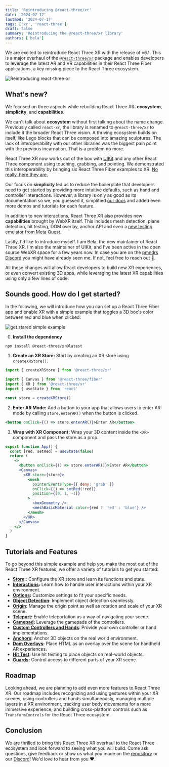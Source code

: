 ```yaml
---
title: 'Reintroducing @react-three/xr'
date: '2024-07-17'
lastmod: '2024-07-17'
tags: ['xr', 'react-three']
draft: false
summary: 'Reintroducing the @react-three/xr library'
authors: ['bela']
---
```


We are excited to reintroduce React Three XR with the release of v6.1. This is a major overhaul of the [`@react-three/xr`](https://github.com/pmndrs/xr) package and enables developers to leverage the latest AR and VR capabilities in their React Three Fiber applications, a key missing piece to the React Three ecosystem.

![Reintroducing react-three-xr](/static/images/reintroducing-react-three-xr.gif)

## What's new?

We focused on three aspects while rebuilding React Three XR: **ecosystem**, **simplicity**, and **capabilities**.

We can't talk about **ecosystem** without first talking about the name change. Previously called `react-xr`, the library is renamed to `@react-three/xr` to include it the broader React Three vision. A thriving ecosystem builds on itself, like Lego blocks that can be composed into amazing sculptures. The lack of interoperability with our other libraries was the biggest pain point with the previous incarnation. That is a problem no more.

React Three XR now works out of the box with [UIKit](https://github.com/pmndrs/uikit) and any other React Three component using touching, grabbing, and pointing. We demonstrated this interoperability by bringing six React Three Fiber examples to XR. [No really, here they are.](https://docs.pmnd.rs/xr/getting-started/examples)

Our focus on **simplicity** led us to reduce the boilerplate that developers need to get started by providing more intuitive defaults, such as hand and controller interactions. However, a library is only as good as its documentation so we, you guessed it, simplified [our docs](https://docs.pmnd.rs/xr/) and added even more demos and tutorials for each feature.

In addition to new interactions, React Three XR also provides new **capabilities** brought by WebXR itself. This includes mesh detection, plane detection, hit testing, DOM overlay, anchor API and even a [new testing emulator from Meta Quest](https://docs.pmnd.rs/xr/getting-started/development-setup).

Lastly, I'd like to introduce myself. I am Bela, the new maintainer of React Three XR. I'm also the maintainer of UIKit, and I've been active in the open source WebXR space for a few years now. In case you are on the [pmndrs Discord](https://discord.com/invite/poimandres) you might have already seen me. If not, feel free to reach out 👋.

All these changes will allow React developers to build new XR experiences, or even convert existing 3D apps, while leveraging the latest XR capabilities using only a few lines of code.

## Sounds good. How do I get started?

In the following, we will introduce how you can set up a React Three Fiber app and enable XR with a simple example that toggles a 3D box's color between red and blue when clicked:

![get stared simple example](/static/images/react-three-xr-example.gif)

0. **Install the dependency**

```bash
npm install @react-three/xr@latest
```

1. **Create an XR Store:** Start by creating an XR store using `createXRStore()`.

```jsx
import { createXRStore } from '@react-three/xr'

import { Canvas } from '@react-three/fiber'
import { XR } from '@react-three/xr'
import { useState } from 'react'

const store = createXRStore()
```

2. **Enter AR Mode:** Add a button to your app that allows users to enter AR mode by calling `store.enterAR()` when the button is clicked.

```jsx
<button onClick={() => store.enterAR()}>Enter AR</button>
```

3. **Wrap with XR Component:** Wrap your 3D content inside the `<XR>` component and pass the store as a prop.

```jsx
export function App() {
  const [red, setRed] = useState(false)
  return (
    <>
      <button onClick={() => store.enterAR()}>Enter AR</button>
      <Canvas>
        <XR store={store}>
          <mesh
            pointerEventsType={{ deny: 'grab' }}
            onClick={() => setRed(!red)}
            position={[0, 1, -1]}
          >
            <boxGeometry />
            <meshBasicMaterial color={red ? 'red' : 'blue'} />
          </mesh>
        </XR>
      </Canvas>
    </>
  )
}
```

## Tutorials and Features

To go beyond this simple example and help you make the most out of the React Three XR features, we offer a variety of tutorials to get you started:

- **[Store](https://docs.pmnd.rs/xr/tutorials/store):**: Configure the XR store and learn its functions and state.
- **[Interactions](https://docs.pmnd.rs/xr/tutorials/interactions):** Learn how to handle user interactions within your XR environment.
- **[Options](https://docs.pmnd.rs/xr/tutorials/options):** Customize settings to fit your specific needs.
- **[Object Detection](https://docs.pmnd.rs/xr/tutorials/object-detection):** Implement object detection seamlessly.
- **[Origin](https://docs.pmnd.rs/xr/tutorials/origin):** Manage the origin point as well as rotation and scale of your XR scene.
- **[Teleport](https://docs.pmnd.rs/xr/tutorials/teleport):** Enable teleportation as a way of navigating your scene.
- **[Gamepad](https://docs.pmnd.rs/xr/tutorials/gamepad):** Leverage the gamepads of the controllers.
- **[Custom Controllers and Hands](https://docs.pmnd.rs/xr/tutorials/custom-inputs)**: Provide your own controller or hand implementations.
- **[Anchors](https://docs.pmnd.rs/xr/tutorials/anchors):** Anchor 3D objects on the real world environment.
- **[Dom Overlays](https://docs.pmnd.rs/xr/tutorials/dom-overlay):** Place HTML as an overlay over the scene for handheld AR experiences.
- **[Hit Test](https://docs.pmnd.rs/xr/tutorials/hit-test):** Use hit testing to place objects on real-world objects.
- **[Guards](https://docs.pmnd.rs/xr/tutorials/guards):** Control access to different parts of your XR scene.

## Roadmap

Looking ahead, we are planning to add even more features to React Three XR. Our roadmap includes recognizing and using gestures within your XR scenes, using controllers and hands simultaneously, managing multiple layers in a XR environment, tracking user body movements for a more immersive experience, and building cross-platform controls such as `TransformControls` for the React Three ecosystem.

## Conclusion

We are thrilled to bring this React Three XR overhaul to the React Three ecosystem and look forward to seeing what you will build. Come ask questions, give feedback or show us what you made on the [repository](https://github.com/pmndrs/xr) or our [Discord](https://discord.com/invite/poimandres)! We'd love to hear from you ❤️.
